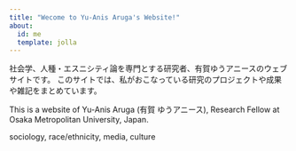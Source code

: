 ```yaml
---
title: "Wecome to Yu-Anis Aruga's Website!"
about:
  id: me
  template: jolla
---
```


:::{#me}

社会学、人種・エスニシティ論を専門とする研究者、有賀ゆうアニースのウェブサイトです。
このサイトでは、私がおこなっている研究のプロジェクトや成果や雑記をまとめています。

This is a website of Yu-Anis Aruga (有賀 ゆうアニース), Research Fellow at Osaka Metropolitan University, Japan. 

sociology, race/ethnicity, media, culture
:::
